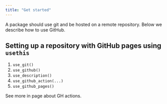 ```yaml
---
title: "Get started"
---
```


A package should use git and be hosted on a remote repository. Below we describe how to use GitHub.

## Setting up a repository with GitHub pages using `usethis`

1. `use_git()`
1. `use_github()`
1. `use_description()`
1. `use_github_action(...)`
1. `use_github_pages()`

See more in page about GH actions.